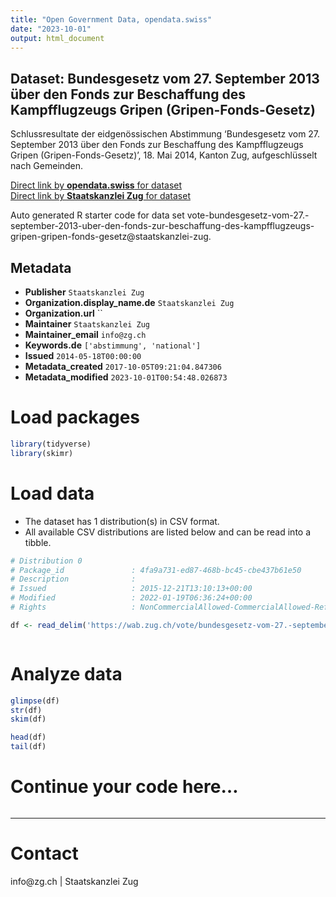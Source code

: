 ```yaml
---
title: "Open Government Data, opendata.swiss"
date: "2023-10-01"
output: html_document
---
```


## Dataset: Bundesgesetz vom 27. September 2013 über den Fonds zur Beschaffung des Kampfflugzeugs Gripen (Gripen-Fonds-Gesetz)

Schlussresultate der eidgenössischen Abstimmung 'Bundesgesetz vom 27. September 2013 über den Fonds zur Beschaffung des Kampfflugzeugs Gripen (Gripen-Fonds-Gesetz)', 18. Mai 2014, Kanton Zug, aufgeschlüsselt nach Gemeinden.

[Direct link by **opendata.swiss** for dataset](https://opendata.swiss/de/dataset/bundesgesetz-vom-27-september-2013-uber-den-fonds-zur-beschaffung-des-kampfflugzeugs-gripen-gri)<br>
[Direct link by **Staatskanzlei Zug** for dataset](https://wab.zug.ch/vote/bundesgesetz-vom-27.-september-2013-uber-den-fonds-zur-beschaffung-des-kampfflugzeugs-gripen-gripen-fonds-gesetz/data)

Auto generated R starter code for data set vote-bundesgesetz-vom-27.-september-2013-uber-den-fonds-zur-beschaffung-des-kampfflugzeugs-gripen-gripen-fonds-gesetz@staatskanzlei-zug.

## Metadata

- **Publisher** `Staatskanzlei Zug`
- **Organization.display_name.de** `Staatskanzlei Zug`
- **Organization.url** ``
- **Maintainer** `Staatskanzlei Zug`
- **Maintainer_email** `info@zg.ch`
- **Keywords.de** `['abstimmung', 'national']`
- **Issued** `2014-05-18T00:00:00`
- **Metadata_created** `2017-10-05T09:21:04.847306`
- **Metadata_modified** `2023-10-01T00:54:48.026873`


# Load packages

```r

library(tidyverse)
library(skimr)

```

# Load data

-   The dataset has 1 distribution(s) in CSV format.
-   All available CSV distributions are listed below and can be read into a tibble.

```r

# Distribution 0
# Package_id               : 4fa9a731-ed87-468b-bc45-cbe437b61e50
# Description              : 
# Issued                   : 2015-12-21T13:10:13+00:00
# Modified                 : 2022-01-19T06:36:24+00:00
# Rights                   : NonCommercialAllowed-CommercialAllowed-ReferenceRequired

df <- read_delim('https://wab.zug.ch/vote/bundesgesetz-vom-27.-september-2013-uber-den-fonds-zur-beschaffung-des-kampfflugzeugs-gripen-gripen-fonds-gesetz/data-csv')



```

# Analyze data

```r

glimpse(df)
str(df)
skim(df)

head(df)
tail(df)

```

# Continue your code here...

```r

```

------------------------------------------------------------------------

# Contact

info@zg.ch | Staatskanzlei Zug
